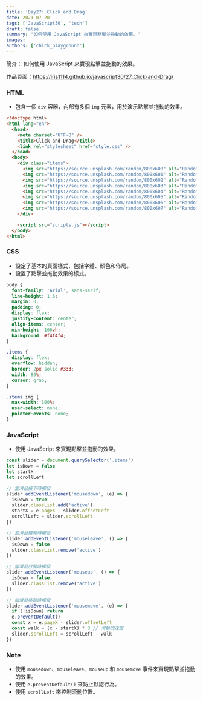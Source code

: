 ```yaml
---
title: 'Day27: Click and Drag'
date: 2021-07-20
tags: ['JavaScript30', 'tech']
draft: false
summary: '如何使用 JavaScript 來實現點擊並拖動的效果。'
images:
authors: ['chick_playground']
---
```


簡介： 如何使用 JavaScript 來實現點擊並拖動的效果。

作品頁面：https://iris1114.github.io/javascript30/27_Click-and-Drag/

### HTML

- 包含一個 `div` 容器，內部有多個 `img` 元素，用於演示點擊並拖動的效果。

```html
<!doctype html>
<html lang="en">
  <head>
    <meta charset="UTF-8" />
    <title>Click and Drag</title>
    <link rel="stylesheet" href="style.css" />
  </head>
  <body>
    <div class="items">
      <img src="https://source.unsplash.com/random/800x600" alt="Random Image" />
      <img src="https://source.unsplash.com/random/800x601" alt="Random Image" />
      <img src="https://source.unsplash.com/random/800x602" alt="Random Image" />
      <img src="https://source.unsplash.com/random/800x603" alt="Random Image" />
      <img src="https://source.unsplash.com/random/800x604" alt="Random Image" />
      <img src="https://source.unsplash.com/random/800x605" alt="Random Image" />
      <img src="https://source.unsplash.com/random/800x606" alt="Random Image" />
      <img src="https://source.unsplash.com/random/800x607" alt="Random Image" />
    </div>

    <script src="scripts.js"></script>
  </body>
</html>
```

### CSS

- 設定了基本的頁面樣式，包括字體、顏色和佈局。
- 設置了點擊並拖動效果的樣式。

```css
body {
  font-family: 'Arial', sans-serif;
  line-height: 1.6;
  margin: 0;
  padding: 0;
  display: flex;
  justify-content: center;
  align-items: center;
  min-height: 100vh;
  background: #f4f4f4;
}

.items {
  display: flex;
  overflow: hidden;
  border: 2px solid #333;
  width: 80%;
  cursor: grab;
}

.items img {
  max-width: 100%;
  user-select: none;
  pointer-events: none;
}
```

### JavaScript

- 使用 JavaScript 來實現點擊並拖動的效果。

```javascript
const slider = document.querySelector('.items')
let isDown = false
let startX
let scrollLeft

// 當滑鼠按下時觸發
slider.addEventListener('mousedown', (e) => {
  isDown = true
  slider.classList.add('active')
  startX = e.pageX - slider.offsetLeft
  scrollLeft = slider.scrollLeft
})

// 當滑鼠離開時觸發
slider.addEventListener('mouseleave', () => {
  isDown = false
  slider.classList.remove('active')
})

// 當滑鼠放開時觸發
slider.addEventListener('mouseup', () => {
  isDown = false
  slider.classList.remove('active')
})

// 當滑鼠移動時觸發
slider.addEventListener('mousemove', (e) => {
  if (!isDown) return
  e.preventDefault()
  const x = e.pageX - slider.offsetLeft
  const walk = (x - startX) * 3 // 滑動的速度
  slider.scrollLeft = scrollLeft - walk
})
```

### Note

- 使用 `mousedown`、`mouseleave`、`mouseup` 和 `mousemove` 事件來實現點擊並拖動的效果。
- 使用 `e.preventDefault()` 來防止默認行為。
- 使用 `scrollLeft` 來控制滾動位置。
